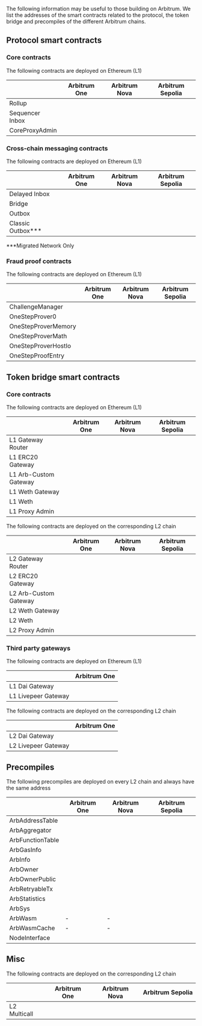 

The following information may be useful to those building on Arbitrum. We list the addresses of the smart contracts related to the protocol, the token bridge and precompiles of the different Arbitrum chains.

## Protocol smart contracts

### Core contracts

The following contracts are deployed on Ethereum (L1)

|                 | Arbitrum One                                                                                   | Arbitrum Nova                                                                                  | Arbitrum Sepolia                                                                                      |
| --------------- | ---------------------------------------------------------------------------------------------- | ---------------------------------------------------------------------------------------------- | ----------------------------------------------------------------------------------------------------- |
| Rollup          | <AEL address="0x5eF0D09d1E6204141B4d37530808eD19f60FBa35" chainID={1} shortenAddress={true} /> | <AEL address="0xFb209827c58283535b744575e11953DCC4bEAD88" chainID={1} shortenAddress={true} /> | <AEL address="0xd80810638dbDF9081b72C1B33c65375e807281C8" chainID={11155111} shortenAddress={true} /> |
| Sequencer Inbox | <AEL address="0x1c479675ad559DC151F6Ec7ed3FbF8ceE79582B6" chainID={1} shortenAddress={true} /> | <AEL address="0x211E1c4c7f1bF5351Ac850Ed10FD68CFfCF6c21b" chainID={1} shortenAddress={true} /> | <AEL address="0x6c97864CE4bEf387dE0b3310A44230f7E3F1be0D" chainID={11155111} shortenAddress={true} /> |
| CoreProxyAdmin  | <AEL address="0x554723262467F125Ac9e1cDFa9Ce15cc53822dbD" chainID={1} shortenAddress={true} /> | <AEL address="0x71D78dC7cCC0e037e12de1E50f5470903ce37148" chainID={1} shortenAddress={true} /> | <AEL address="0x1ed74a4e4F4C42b86A7002e9951e98DBcC890686" chainID={11155111} shortenAddress={true} /> |

### Cross-chain messaging contracts

The following contracts are deployed on Ethereum (L1)

|                      | Arbitrum One                                                                                                                                                                                         | Arbitrum Nova                                                                                  | Arbitrum Sepolia                                                                                      |
| -------------------- | ---------------------------------------------------------------------------------------------------------------------------------------------------------------------------------------------------- | ---------------------------------------------------------------------------------------------- | ----------------------------------------------------------------------------------------------------- |
| Delayed Inbox        | <AEL address="0x4Dbd4fc535Ac27206064B68FfCf827b0A60BAB3f" chainID={1} shortenAddress={true} />                                                                                                       | <AEL address="0xc4448b71118c9071Bcb9734A0EAc55D18A153949" chainID={1} shortenAddress={true} /> | <AEL address="0xaAe29B0366299461418F5324a79Afc425BE5ae21" chainID={11155111} shortenAddress={true} /> |
| Bridge               | <AEL address="0x8315177aB297bA92A06054cE80a67Ed4DBd7ed3a" chainID={1} shortenAddress={true} />                                                                                                       | <AEL address="0xC1Ebd02f738644983b6C4B2d440b8e77DdE276Bd" chainID={1} shortenAddress={true} /> | <AEL address="0x38f918D0E9F1b721EDaA41302E399fa1B79333a9" chainID={11155111} shortenAddress={true} /> |
| Outbox               | <AEL address="0x0B9857ae2D4A3DBe74ffE1d7DF045bb7F96E4840" chainID={1} shortenAddress={true} />                                                                                                       | <AEL address="0xD4B80C3D7240325D18E645B49e6535A3Bf95cc58" chainID={1} shortenAddress={true} /> | <AEL address="0x65f07C7D521164a4d5DaC6eB8Fac8DA067A3B78F" chainID={11155111} shortenAddress={true} /> |
| Classic Outbox\*\*\* | <AEL address="0x760723CD2e632826c38Fef8CD438A4CC7E7E1A40" chainID={1} shortenAddress={true} /> <br /> <AEL address="0x667e23ABd27E623c11d4CC00ca3EC4d0bD63337a" chainID={1} shortenAddress={true} /> |                                                                                                |                                                                                                       |

\*\*\*Migrated Network Only

### Fraud proof contracts

The following contracts are deployed on Ethereum (L1)

|                     | Arbitrum One                                                                                   | Arbitrum Nova                                                                                  | Arbitrum Sepolia                                                                                      |
| ------------------- | ---------------------------------------------------------------------------------------------- | ---------------------------------------------------------------------------------------------- | ----------------------------------------------------------------------------------------------------- |
| ChallengeManager    | <AEL address="0xe5896783a2F463446E1f624e64Aa6836BE4C6f58" chainID={1} shortenAddress={true} /> | <AEL address="0xA59075221b50C598aED0Eae0bB9869639513af0D" chainID={1} shortenAddress={true} /> | <AEL address="0x84EDD049A8a54fB6ED6c239Ad46f5B021F150700" chainID={11155111} shortenAddress={true} /> |
| OneStepProver0      | <AEL address="0x499A4f574f2e4F8837E242adEc86223Ef7DeEfcC" chainID={1} shortenAddress={true} /> | <AEL address="0x8323B58C522690E6aFae94044825F0c79A93d236" chainID={1} shortenAddress={true} /> | <AEL address="0xAF57ce898670D8fb4BEa8d3C37E22CbA01B70ddA" chainID={11155111} shortenAddress={true} /> |
| OneStepProverMemory | <AEL address="0xb556F3Bb0FdCFeAf81a1c393e024a69a3327B676" chainID={1} shortenAddress={true} /> | <AEL address="0x7a6C0503107858f82a790E481024134092e19979" chainID={1} shortenAddress={true} /> | <AEL address="0xA6Aca7d478e5236868bd8C8fD95B061685CBf0c5" chainID={11155111} shortenAddress={true} /> |
| OneStepProverMath   | <AEL address="0xd315Ac3a82E8EDAA84b347F478e0F59801747970" chainID={1} shortenAddress={true} /> | <AEL address="0x1efb116EBC38CE895Eb2E5e009234E0E0836f2F5" chainID={1} shortenAddress={true} /> | <AEL address="0xfEe5c93D21b1b036eD6C250ca08F274a1a7d42F4" chainID={11155111} shortenAddress={true} /> |
| OneStepProverHostIo | <AEL address="0xb965b08A826D4C7634e0Df4c5eF5E1d1f9b5D13A" chainID={1} shortenAddress={true} /> | <AEL address="0x9CBC3F14a57CE6eAD0e770F528E2f1E8b8C37613" chainID={1} shortenAddress={true} /> | <AEL address="0xA53aA7d75C6672d774D4229c3cCf1F79870B752a" chainID={11155111} shortenAddress={true} /> |
| OneStepProofEntry   | <AEL address="0x3E1f62AA8076000c3218493FE3e0Ae40bcB9A1DF" chainID={1} shortenAddress={true} /> | <AEL address="0x7AdcA86896c4220f19B2f7f9746e7A99E57B0Fc5" chainID={1} shortenAddress={true} /> | <AEL address="0x08a289543e8e3423db585DcFF8fa0a6E4b515961" chainID={11155111} shortenAddress={true} /> |

## Token bridge smart contracts

### Core contracts

The following contracts are deployed on Ethereum (L1)

|                       | Arbitrum One                                                                                   | Arbitrum Nova                                                                                  | Arbitrum Sepolia                                                                                      |
| --------------------- | ---------------------------------------------------------------------------------------------- | ---------------------------------------------------------------------------------------------- | ----------------------------------------------------------------------------------------------------- |
| L1 Gateway Router     | <AEL address="0x72Ce9c846789fdB6fC1f34aC4AD25Dd9ef7031ef" chainID={1} shortenAddress={true} /> | <AEL address="0xC840838Bc438d73C16c2f8b22D2Ce3669963cD48" chainID={1} shortenAddress={true} /> | <AEL address="0xcE18836b233C83325Cc8848CA4487e94C6288264" chainID={11155111} shortenAddress={true} /> |
| L1 ERC20 Gateway      | <AEL address="0xa3A7B6F88361F48403514059F1F16C8E78d60EeC" chainID={1} shortenAddress={true} /> | <AEL address="0xB2535b988dcE19f9D71dfB22dB6da744aCac21bf" chainID={1} shortenAddress={true} /> | <AEL address="0x902b3E5f8F19571859F4AB1003B960a5dF693aFF" chainID={11155111} shortenAddress={true} /> |
| L1 Arb-Custom Gateway | <AEL address="0xcEe284F754E854890e311e3280b767F80797180d" chainID={1} shortenAddress={true} /> | <AEL address="0x23122da8C581AA7E0d07A36Ff1f16F799650232f" chainID={1} shortenAddress={true} /> | <AEL address="0xba2F7B6eAe1F9d174199C5E4867b563E0eaC40F3" chainID={11155111} shortenAddress={true} /> |
| L1 Weth Gateway       | <AEL address="0xd92023E9d9911199a6711321D1277285e6d4e2db" chainID={1} shortenAddress={true} /> | <AEL address="0xE4E2121b479017955Be0b175305B35f312330BaE" chainID={1} shortenAddress={true} /> | <AEL address="0xA8aD8d7e13cbf556eE75CB0324c13535d8100e1E" chainID={11155111} shortenAddress={true} /> |
| L1 Weth               | <AEL address="0xC02aaA39b223FE8D0A0e5C4F27eAD9083C756Cc2" chainID={1} shortenAddress={true} /> | <AEL address="0xC02aaA39b223FE8D0A0e5C4F27eAD9083C756Cc2" chainID={1} shortenAddress={true} /> | <AEL address="0x7b79995e5f793A07Bc00c21412e50Ecae098E7f9" chainID={11155111} shortenAddress={true} /> |
| L1 Proxy Admin        | <AEL address="0x9aD46fac0Cf7f790E5be05A0F15223935A0c0aDa" chainID={1} shortenAddress={true} /> | <AEL address="0xa8f7DdEd54a726eB873E98bFF2C95ABF2d03e560" chainID={1} shortenAddress={true} /> | <AEL address="0xDBFC2FfB44A5D841aB42b0882711ed6e5A9244b0" chainID={11155111} shortenAddress={true} /> |

The following contracts are deployed on the corresponding L2 chain

|                       | Arbitrum One                                                                                       | Arbitrum Nova                                                                                      | Arbitrum Sepolia                                                                                    |
| --------------------- | -------------------------------------------------------------------------------------------------- | -------------------------------------------------------------------------------------------------- | --------------------------------------------------------------------------------------------------- |
| L2 Gateway Router     | <AEL address="0x5288c571Fd7aD117beA99bF60FE0846C4E84F933" chainID={42161} shortenAddress={true} /> | <AEL address="0x21903d3F8176b1a0c17E953Cd896610Be9fFDFa8" chainID={42170} shortenAddress={true} /> | <AEL address="0x9fDD1C4E4AA24EEc1d913FABea925594a20d43C7" chainID={421614} shortenAddress={true} /> |
| L2 ERC20 Gateway      | <AEL address="0x09e9222E96E7B4AE2a407B98d48e330053351EEe" chainID={42161} shortenAddress={true} /> | <AEL address="0xcF9bAb7e53DDe48A6DC4f286CB14e05298799257" chainID={42170} shortenAddress={true} /> | <AEL address="0x6e244cD02BBB8a6dbd7F626f05B2ef82151Ab502" chainID={421614} shortenAddress={true} /> |
| L2 Arb-Custom Gateway | <AEL address="0x096760F208390250649E3e8763348E783AEF5562" chainID={42161} shortenAddress={true} /> | <AEL address="0xbf544970E6BD77b21C6492C281AB60d0770451F4" chainID={42170} shortenAddress={true} /> | <AEL address="0x8Ca1e1AC0f260BC4dA7Dd60aCA6CA66208E642C5" chainID={421614} shortenAddress={true} /> |
| L2 Weth Gateway       | <AEL address="0x6c411aD3E74De3E7Bd422b94A27770f5B86C623B" chainID={42161} shortenAddress={true} /> | <AEL address="0x7626841cB6113412F9c88D3ADC720C9FAC88D9eD" chainID={42170} shortenAddress={true} /> | <AEL address="0xCFB1f08A4852699a979909e22c30263ca249556D" chainID={421614} shortenAddress={true} /> |
| L2 Weth               | <AEL address="0x82aF49447D8a07e3bd95BD0d56f35241523fBab1" chainID={42161} shortenAddress={true} /> | <AEL address="0x722E8BdD2ce80A4422E880164f2079488e115365" chainID={42170} shortenAddress={true} /> | <AEL address="0x980B62Da83eFf3D4576C647993b0c1D7faf17c73" chainID={421614} shortenAddress={true} /> |
| L2 Proxy Admin        | <AEL address="0xd570aCE65C43af47101fC6250FD6fC63D1c22a86" chainID={42161} shortenAddress={true} /> | <AEL address="0xada790b026097BfB36a5ed696859b97a96CEd92C" chainID={42170} shortenAddress={true} /> | <AEL address="0x715D99480b77A8d9D603638e593a539E21345FdF" chainID={421614} shortenAddress={true} /> |

### Third party gateways

The following contracts are deployed on Ethereum (L1)

|                     | Arbitrum One                                                                                   |
| ------------------- | ---------------------------------------------------------------------------------------------- |
| L1 Dai Gateway      | <AEL address="0xD3B5b60020504bc3489D6949d545893982BA3011" chainID={1} shortenAddress={true} /> |
| L1 Livepeer Gateway | <AEL address="0x6142f1C8bBF02E6A6bd074E8d564c9A5420a0676" chainID={1} shortenAddress={true} /> |

The following contracts are deployed on the corresponding L2 chain

|                     | Arbitrum One                                                                                       |
| ------------------- | -------------------------------------------------------------------------------------------------- |
| L2 Dai Gateway      | <AEL address="0x467194771dAe2967Aef3ECbEDD3Bf9a310C76C65" chainID={42161} shortenAddress={true} /> |
| L2 Livepeer Gateway | <AEL address="0x6D2457a4ad276000A615295f7A80F79E48CcD318" chainID={42161} shortenAddress={true} /> |

## Precompiles

The following precompiles are deployed on every L2 chain and always have the same address

|                  | Arbitrum One                                                                                       | Arbitrum Nova                                                                                      | Arbitrum Sepolia                                                                                    |
| ---------------- | -------------------------------------------------------------------------------------------------- | -------------------------------------------------------------------------------------------------- | --------------------------------------------------------------------------------------------------- |
| ArbAddressTable  | <AEL address="0x0000000000000000000000000000000000000066" chainID={42161} shortenAddress={true} /> | <AEL address="0x0000000000000000000000000000000000000066" chainID={42170} shortenAddress={true} /> | <AEL address="0x0000000000000000000000000000000000000066" chainID={421614} shortenAddress={true} /> |
| ArbAggregator    | <AEL address="0x000000000000000000000000000000000000006D" chainID={42161} shortenAddress={true} /> | <AEL address="0x000000000000000000000000000000000000006D" chainID={42170} shortenAddress={true} /> | <AEL address="0x000000000000000000000000000000000000006D" chainID={421614} shortenAddress={true} /> |
| ArbFunctionTable | <AEL address="0x0000000000000000000000000000000000000068" chainID={42161} shortenAddress={true} /> | <AEL address="0x0000000000000000000000000000000000000068" chainID={42170} shortenAddress={true} /> | <AEL address="0x0000000000000000000000000000000000000068" chainID={421614} shortenAddress={true} /> |
| ArbGasInfo       | <AEL address="0x000000000000000000000000000000000000006C" chainID={42161} shortenAddress={true} /> | <AEL address="0x000000000000000000000000000000000000006C" chainID={42170} shortenAddress={true} /> | <AEL address="0x000000000000000000000000000000000000006C" chainID={421614} shortenAddress={true} /> |
| ArbInfo          | <AEL address="0x0000000000000000000000000000000000000065" chainID={42161} shortenAddress={true} /> | <AEL address="0x0000000000000000000000000000000000000065" chainID={42170} shortenAddress={true} /> | <AEL address="0x0000000000000000000000000000000000000065" chainID={421614} shortenAddress={true} /> |
| ArbOwner         | <AEL address="0x0000000000000000000000000000000000000070" chainID={42161} shortenAddress={true} /> | <AEL address="0x0000000000000000000000000000000000000070" chainID={42170} shortenAddress={true} /> | <AEL address="0x0000000000000000000000000000000000000070" chainID={421614} shortenAddress={true} /> |
| ArbOwnerPublic   | <AEL address="0x000000000000000000000000000000000000006b" chainID={42161} shortenAddress={true} /> | <AEL address="0x000000000000000000000000000000000000006b" chainID={42170} shortenAddress={true} /> | <AEL address="0x000000000000000000000000000000000000006b" chainID={421614} shortenAddress={true} /> |
| ArbRetryableTx   | <AEL address="0x000000000000000000000000000000000000006E" chainID={42161} shortenAddress={true} /> | <AEL address="0x000000000000000000000000000000000000006E" chainID={42170} shortenAddress={true} /> | <AEL address="0x000000000000000000000000000000000000006E" chainID={421614} shortenAddress={true} /> |
| ArbStatistics    | <AEL address="0x000000000000000000000000000000000000006F" chainID={42161} shortenAddress={true} /> | <AEL address="0x000000000000000000000000000000000000006F" chainID={42170} shortenAddress={true} /> | <AEL address="0x000000000000000000000000000000000000006F" chainID={421614} shortenAddress={true} /> |
| ArbSys           | <AEL address="0x0000000000000000000000000000000000000064" chainID={42161} shortenAddress={true} /> | <AEL address="0x0000000000000000000000000000000000000064" chainID={42170} shortenAddress={true} /> | <AEL address="0x0000000000000000000000000000000000000064" chainID={421614} shortenAddress={true} /> |
| ArbWasm          | -                                                                                                  | -                                                                                                  | <AEL address="0x0000000000000000000000000000000000000071" chainID={421614} shortenAddress={true} /> |
| ArbWasmCache     | -                                                                                                  | -                                                                                                  | <AEL address="0x0000000000000000000000000000000000000072" chainID={421614} shortenAddress={true} /> |
| NodeInterface    | <AEL address="0x00000000000000000000000000000000000000C8" chainID={42161} shortenAddress={true} /> | <AEL address="0x00000000000000000000000000000000000000C8" chainID={42170} shortenAddress={true} /> | <AEL address="0x00000000000000000000000000000000000000C8" chainID={421614} shortenAddress={true} /> |

## Misc

The following contracts are deployed on the corresponding L2 chain

|              | Arbitrum One                                                                                       | Arbitrum Nova                                                                                      | Arbitrum Sepolia                                                                                    |
| ------------ | -------------------------------------------------------------------------------------------------- | -------------------------------------------------------------------------------------------------- | --------------------------------------------------------------------------------------------------- |
| L2 Multicall | <AEL address="0x842eC2c7D803033Edf55E478F461FC547Bc54EB2" chainID={42161} shortenAddress={true} /> | <AEL address="0x5e1eE626420A354BbC9a95FeA1BAd4492e3bcB86" chainID={42170} shortenAddress={true} /> | <AEL address="0xA115146782b7143fAdB3065D86eACB54c169d092" chainID={421614} shortenAddress={true} /> |
